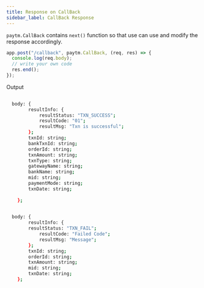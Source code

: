 ```yaml
---
title: Response on CallBack
sidebar_label: CallBack Response
---
```


`paytm.CallBack` contains `next()` function so that use can use and modify the response accordingly.

```js title="Callback Route"
app.post("/callback", paytm.CallBack, (req, res) => {
  console.log(req.body);
  // write your own code
  res.end();
});
```

Output

```bash title="Output, if transaction is successful"
  
  body: {
        resultInfo: {
            resultStatus: "TXN_SUCCESS";
            resultCode: "01";
            resultMsg: "Txn is successful";
        };
        txnId: string;
        bankTxnId: string;
        orderId: string;
        txnAmount: string;
        txnType: string;
        gatewayName: string;
        bankName: string;
        mid: string;
        paymentMode: string;       
        txnDate: string;
        
    };


```

```bash title="Output, if transaction is successful"
  
  body: {
        resultInfo: {
        resultStatus: "TXN_FAIL";
            resultCode: "Failed Code";
            resultMsg: "Message";
        };
        txnId: string;        
        orderId: string;
        txnAmount: string; 
        mid: string;            
        txnDate: string;        
    };


```
